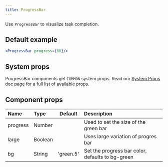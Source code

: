```yaml
---
title: ProgressBar
---
```



Use `ProgressBar` to visualize task completion.

## Default example

```jsx live
<ProgressBar progress={80}/>
 ```

## System props

ProgressBar components get `COMMON` system props. Read our [System Props](/system-props) doc page for a full list of available props.

## Component props

| Name | Type | Default | Description |
| :- | :- | :-: | :- |
| progress | Number | | Used to set the size of the green bar |
| large | Boolean | | Uses large variation of progres bar |
| bg | String | 'green.5' | Set the progress bar color, defaults to bg-green |
